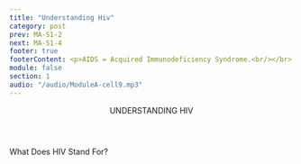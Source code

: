 ```yaml
---
title: "Understanding Hiv"
category: post
prev: MA-S1-2
next: MA-S1-4
footer: true
footerContent: <p>AIDS = Acquired Immunodeficiency Syndrome.<br/></br> <span class='font-bold'> References&#58; 1. </span> United Nations Programme on HIV/AIDS - Basic Facts. Accessed May 19, 2022. https://www.United Nations Programme on HIV/AIDS.org/en/frequently-asked-questions-about-hiv-and-aids#:~:text=HIV%20is%20a%20retrovirus%20that,immune%20system%2C%20leading%20to%20immunodeficiency <b>2</b>. National Institutes of Health. HIV and AIDS&#58; The Basics. August 16, 2021. Accessed May 19, 2022. https://hivinfo.nih.gov/understanding-hiv/fact-sheets/hiv-and-aids-basics </p>
module: false
section: 1
audio: "/audio/ModuleA-cell9.mp3"
---
```


<Header title="ok">
  UNDERSTANDING <span className="text-red">HIV</span>
</Header>

<SubHeader>What Does HIV Stand For?</SubHeader>

<LetterBig letters="HIV" red />
<LetterSmall letters="Human,Immunodeficiency,Virus" />

<SingleLayout center>
  <List
    raw
    type="simple"
    list="HIV makes it hard for people to fight off diseases or infections<sup>1</sup>
    There is currently no cure for HIV, but with proper medical care, HIV can be controlled<sup>1</sup>
    People with HIV who get effective HIV treatment can live long, healthy lives and protect their partners<sup>1</sup>
    If not treated, HIV can progress to AIDS<sup>2</sup>"
  />
</SingleLayout>
